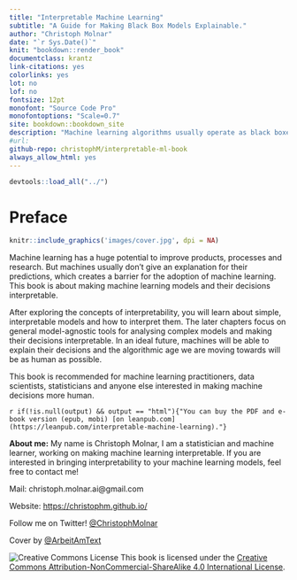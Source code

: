```yaml
---
title: "Interpretable Machine Learning"
subtitle: "A Guide for Making Black Box Models Explainable."
author: "Christoph Molnar"
date: "`r Sys.Date()`"
knit: "bookdown::render_book"
documentclass: krantz
link-citations: yes
colorlinks: yes
lot: no
lof: no
fontsize: 12pt
monofont: "Source Code Pro"
monofontoptions: "Scale=0.7"
site: bookdown::bookdown_site
description: "Machine learning algorithms usually operate as black boxes and it is unclear how they derived a certain decision. This book is a guide for practitioners on how to make machine learning decisions more interpretable."
#url:
github-repo: christophM/interpretable-ml-book
always_allow_html: yes
---
```

```r
devtools::load_all("../")
```


# Preface {-}
```r
knitr::include_graphics('images/cover.jpg', dpi = NA)
```

Machine learning has a huge potential to improve products, processes and research. But machines usually don't give an explanation for their predictions, which creates a barrier for the adoption of machine learning. This book is about making machine learning models and their decisions interpretable.

After exploring the concepts of interpretability, you will learn about simple, interpretable models and how to interpret them. The later chapters focus on general model-agnostic tools for analysing complex models and making their decisions interpretable. In an ideal future, machines will be able to explain their decisions and the algorithmic age we are moving towards will be as human as possible.

This book is recommended for machine learning practitioners, data scientists, statisticians and anyone else interested in making machine decisions more human.

`r if(!is.null(output) && output == "html"){"You can buy the PDF and e-book version (epub, mobi) [on leanpub.com](https://leanpub.com/interpretable-machine-learning)."}`

**About me:** My name is Christoph Molnar, I am a statistician and machine learner, working on making machine learning interpretable.
If you are interested in bringing interpretability to your machine learning models, feel free to contact me!

Mail: christoph.molnar.ai@gmail.com

Website: [https://christophm.github.io/](https://christophm.github.io/)

Follow me on Twitter! [\@ChristophMolnar](https://twitter.com/ChristophMolnar)

Cover by [\@ArbeitAmText](https://twitter.com/ArbeitAmText)


 ![Creative Commons License](images/by-nc-sa.png)
This book is licensed under the [Creative Commons Attribution-NonCommercial-ShareAlike 4.0 International License](http://creativecommons.org/licenses/by-nc-sa/4.0/).
